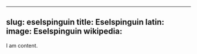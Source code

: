 
---
slug: eselspinguin
title: Eselspinguin
latin:
image: Eselspinguin
wikipedia: 
---

I am content.
